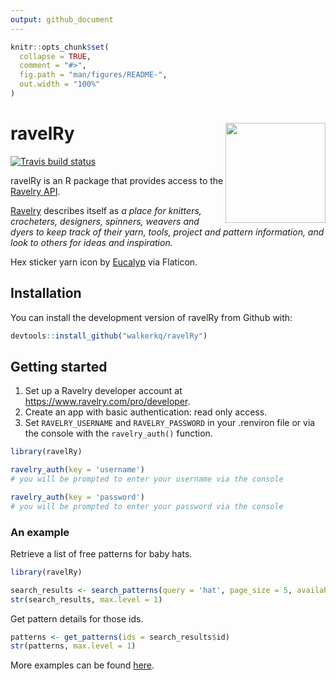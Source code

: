 ```yaml
---
output: github_document
---
```


```r
knitr::opts_chunk$set(
  collapse = TRUE,
  comment = "#>",
  fig.path = "man/figures/README-",
  out.width = "100%"
)

```

# ravelRy <img src="man/figures/ravelRy_hex.png" width="160px" align="right" />

<!-- badges: start -->
[![Travis build status](https://travis-ci.org/walkerkq/ravelRy.svg?branch=master)](https://travis-ci.org/walkerkq/ravelRy)
<!-- badges: end -->

ravelRy is an R package that provides access to the [Ravelry API](https://www.ravelry.com/groups/ravelry-api).  

[Ravelry](https://www.ravelry.com/about) describes itself as _a place for knitters, crocheters, designers, spinners, weavers and dyers to keep track of their yarn, tools, project and pattern information, and look to others for ideas and inspiration._    

Hex sticker yarn icon by [Eucalyp](https://www.flaticon.com/authors/eucalyp) via Flaticon.  

## Installation

You can install the development version of ravelRy from Github with: 

``` r
devtools::install_github("walkerkq/ravelRy")
```

## Getting started    

1. Set up a Ravelry developer account at [https://www.ravelry.com/pro/developer](https://www.ravelry.com/pro/developer).  
2. Create an app with basic authentication: read only access.  
3. Set `RAVELRY_USERNAME` and `RAVELRY_PASSWORD` in your .renviron file or via the console with the `ravelry_auth()` function. 

```r
library(ravelRy)

ravelry_auth(key = 'username') 
# you will be prompted to enter your username via the console

ravelry_auth(key = 'password') 
# you will be prompted to enter your password via the console
```

### An example  

Retrieve a list of free patterns for baby hats.  

```r
library(ravelRy)

search_results <- search_patterns(query = 'hat', page_size = 5, availability = 'free', fit = 'baby')
str(search_results, max.level = 1)
```

Get pattern details for those ids.  

```r
patterns <- get_patterns(ids = search_results$id)
str(patterns, max.level = 1)
```

More examples can be found [here](https://github.com/walkerkq/ravelRy/tree/master/man/example_files/example_eda.md).
